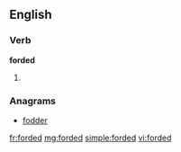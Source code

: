 ==English==

===Verb===
'''forded'''

# {{past of|ford}}

===Anagrams===
* [[fodder#English|fodder]]

[[fr:forded]]
[[mg:forded]]
[[simple:forded]]
[[vi:forded]]